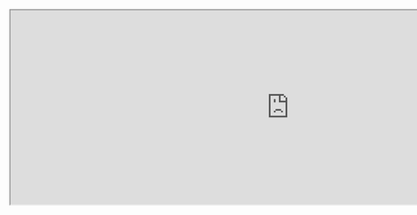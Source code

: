 <div className="replay-block">
  <iframe
    src="https://app.dashcam.io/replay/6866b2954d2d2a81b558b8e2?share=6SP7VgRgvM2RwGk7prMw&embed=true&timestamp=90000&playbackRate=5"
    width="1000"
    height="350"
  />
</div>
